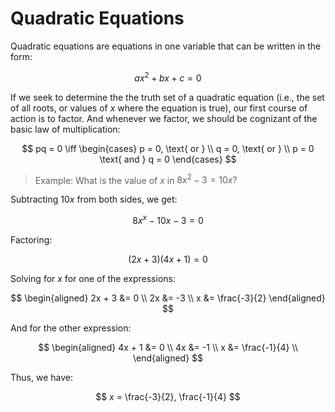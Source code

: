 # Quadratic Equations

Quadratic equations are equations in one variable that can be written in
the form:

$$
ax^2 + bx + c = 0
$$

If we seek to determine the the truth set of a quadratic equation (i.e.,
the set of all roots, or values of ${x}$ where the equation is true), our
first course of action is to factor. And whenever we factor, we should be
cognizant of the basic law of multiplication:

$$
pq = 0 \iff \begin{cases} p = 0, \text{ or } \\ q = 0, \text{ or } \\ p
= 0 \text{ and } q = 0 \end{cases}
$$

> Example: What is the value of ${x}$ in ${ 8x^2 - 3 = 10x?}$

Subtracting ${10x}$ from both sides, we get:

$$
	8x^x - 10x - 3 = 0
$$

Factoring:

$$
	(2x + 3)(4x + 1) = 0
$$

Solving for ${x}$ for one of the expressions:

$$
\begin{aligned}
	2x + 3 &= 0 \\
	2x &= -3 \\
	x &= \frac{-3}{2}
\end{aligned}
$$

And for the other expression:

$$
\begin{aligned}
	4x + 1 &= 0 \\
	4x &= -1 \\
	x &= \frac{-1}{4} \\
\end{aligned}
$$

Thus, we have:

$$
	x = \frac{-3}{2}, \frac{-1}{4}
$$
